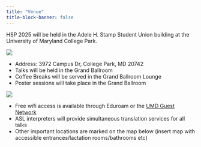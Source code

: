 ```yaml
---
title: "Venue"
title-block-banner: false
---
```


HSP 2025 will be held in the Adele H. Stamp Student Union building at the University of Maryland College Park.

![](files/images/venue.png)

* Address: 3972 Campus Dr, College Park, MD 20742
* Talks will be held in the Grand Ballroom
* Coffee Breaks will be served in the Grand Ballroom Lounge
* Poster sessions will take place in the Grand Ballroom

![](files/images/ballroom.png)

* Free wifi access is available through Eduroam or the [UMD Guest Network]
* ASL interpreters will provide simultaneous translation services for all talks
* Other important locations are marked on the map below (insert map with accessible entrances/lactation rooms/bathrooms etc)

[UMD Guest Network]: https://itsupport.umd.edu/itsupport?id=kb_article_view&sysparm_article=KB0012824
